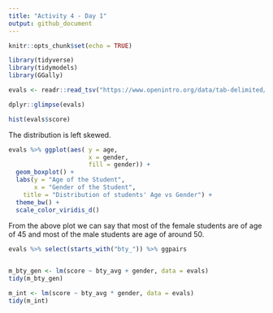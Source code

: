```yaml
---
title: "Activity 4 - Day 1"
output: github_document
---
```


```r
knitr::opts_chunk$set(echo = TRUE)
```

```r
library(tidyverse)
library(tidymodels)
library(GGally)
```

```r
evals <- readr::read_tsv("https://www.openintro.org/data/tab-delimited/evals.txt")
```

```r
dplyr::glimpse(evals)
```

```r
hist(evals$score)
```

The distribution is left skewed.

```r
evals %>% ggplot(aes( y = age, 
                      x = gender,
                      fill = gender)) +
  geom_boxplot() +
  labs(y = "Age of the Student",
       x = "Gender of the Student",
    title = "Distribution of students' Age vs Gender") + 
  theme_bw() +
  scale_color_viridis_d()
```

From the above plot we can say that most of the female students are of age of 45 and most of the male students are age of around 50.

```r
evals %>% select(starts_with("bty_")) %>% ggpairs
  
```

```r
m_bty_gen <- lm(score ~ bty_avg + gender, data = evals)
tidy(m_bty_gen)
```

```r
m_int <- lm(score ~ bty_avg * gender, data = evals)
tidy(m_int)
```

